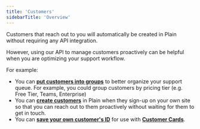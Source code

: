 ```yaml
---
title: 'Customers'
sidebarTitle: 'Overview'
---
```


Customers that reach out to you will automatically be created in Plain without requiring any API integration.

However, using our API to manage customers proactively can be helpful when you are optimizing your support workflow.

For example:

- You can [**put customers into groups**](/graphql/customers-setup/customer-groups/) to better organize your support queue. For example, you could group customers by pricing tier (e.g. Free Tier, Teams, Enterprise)
- You can [**create customers**](/graphql/customers-setup/upsert/) in Plain when they sign-up on your own site so that you can reach out to them proactively without waiting for them to get in touch.
- You can [**save your own customer's ID**](/graphql/customers-setup/upsert) for use with [**Customer Cards**](/customer-cards/).
